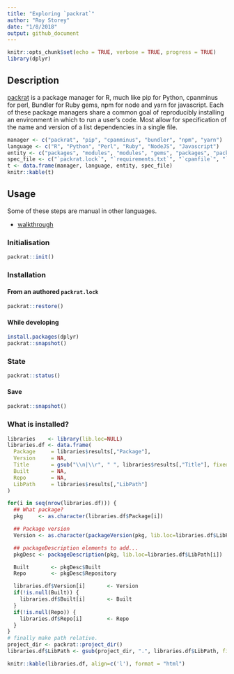 ```yaml
---
title: "Exploring `packrat`"
author: "Roy Storey"
date: "1/8/2018"
output: github_document
---
```


```r
knitr::opts_chunk$set(echo = TRUE, verbose = TRUE, progress = TRUE)
library(dplyr)
```

## Description

[packrat](http://rstudio.github.io/packrat/) is a package manager for R, much like pip for Python, cpanminus for perl, Bundler for Ruby gems, npm for node and yarn for javascript. Each of these package managers share a common goal of reproducibly installing an environment in which to run a user's code. Most allow for specification of the name and version of a list dependencies in a single file.

```r
manager <- c("packrat", "pip", "cpanminus", "bundler", "npm", "yarn")
language <- c("R", "Python", "Perl", "Ruby", "NodeJS", "Javascript")
entity <- c("packages", "modules", "modules", "gems", "packages", "packages")
spec_file <- c("`packrat.lock`", "`requirements.txt`", "`cpanfile`", "`Gemfile`", "`package.json`", "`package.json`")
t <- data.frame(manager, language, entity, spec_file)
knitr::kable(t)
```

## Usage

Some of these steps are manual in other languages.

* [walkthrough](http://rstudio.github.io/packrat/walkthrough.html)

### Initialisation

```r
packrat::init()
```

### Installation

#### From an authored `packrat.lock`

```r
packrat::restore()
```

#### While developing

```r
install.packages(dplyr)
packrat::snapshot()
```

### State

```r
packrat::status()
```

#### Save

```r
packrat::snapshot()
```

### What is installed?

```r
libraries    <- library(lib.loc=NULL)
libraries.df <- data.frame(
  Package     = libraries$results[,"Package"],
  Version     = NA,
  Title       = gsub("\\n|\\r", " ", libraries$results[,"Title"], fixed = FALSE, perl = TRUE),
  Built       = NA,
  Repo        = NA,
  LibPath     = libraries$results[,"LibPath"]
)

for(i in seq(nrow(libraries.df))) {
  ## What package?
  pkg     <- as.character(libraries.df$Package[i])

  ## Package version
  Version <- as.character(packageVersion(pkg, lib.loc=libraries.df$LibPath[i]))

  ## packageDescription elements to add...
  pkgDesc <- packageDescription(pkg, lib.loc=libraries.df$LibPath[i])

  Built       <- pkgDesc$Built
  Repo        <- pkgDesc$Repository

  libraries.df$Version[i]       <- Version
  if(!is.null(Built)) {
    libraries.df$Built[i]       <- Built
  }
  if(!is.null(Repo)) {
    libraries.df$Repo[i]        <- Repo
  }
}
# finally make path relative.
project_dir <- packrat::project_dir()
libraries.df$LibPath <- gsub(project_dir, ".", libraries.df$LibPath, fixed = TRUE)

knitr::kable(libraries.df, align=c('l'), format = "html")
```
